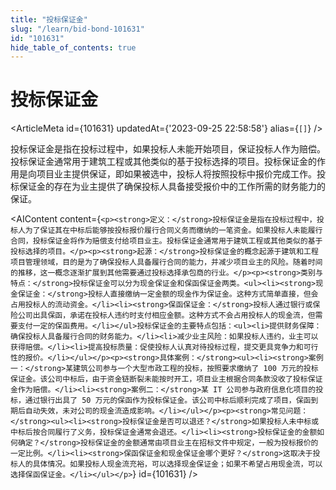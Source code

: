 ```yaml
---
title: "投标保证金"
slug: "/learn/bid-bond-101631"
id: "101631"
hide_table_of_contents: true
---
```



# 投标保证金

<ArticleMeta id={101631} updatedAt={'2023-09-25 22:58:58'} alias={`[]`} />
<div className='border-solid border-b border-t-0 my-4 border-[var(--ifm-color-gray-300)]' />

投标保证金是指在投标过程中，如果投标人未能开始项目，保证投标人作为赔偿。投标保证金通常用于建筑工程或其他类似的基于投标选择的项目。投标保证金的作用是向项目业主提供保证，即如果被选中，投标人将按照投标中报价完成工作。投标保证金的存在为业主提供了确保投标人具备接受报价中的工作所需的财务能力的保证。

<AIContent content={`<p><strong>定义：</strong>投标保证金是指在投标过程中，投标人为了保证其在中标后能够按投标报价履行合同义务而缴纳的一笔资金。如果投标人未能履行合同，投标保证金将作为赔偿支付给项目业主。投标保证金通常用于建筑工程或其他类似的基于投标选择的项目。</p><p><strong>起源：</strong>投标保证金的概念起源于建筑和工程项目管理领域，目的是为了确保投标人具备履行合同的能力，并减少项目业主的风险。随着时间的推移，这一概念逐渐扩展到其他需要通过投标选择承包商的行业。</p><p><strong>类别与特点：</strong>投标保证金可以分为现金保证金和保函保证金两类。<ul><li><strong>现金保证金：</strong>投标人直接缴纳一定金额的现金作为保证金。这种方式简单直接，但会占用投标人的流动资金。</li><li><strong>保函保证金：</strong>投标人通过银行或保险公司出具保函，承诺在投标人违约时支付相应金额。这种方式不会占用投标人的现金流，但需要支付一定的保函费用。</li></ul>投标保证金的主要特点包括：<ul><li>提供财务保障：确保投标人具备履行合同的财务能力。</li><li>减少业主风险：如果投标人违约，业主可以获得赔偿。</li><li>提高投标质量：促使投标人认真对待投标过程，提交更具竞争力和可行性的报价。</li></ul></p><p><strong>具体案例：</strong><ul><li><strong>案例一：</strong>某建筑公司参与一个大型市政工程的投标，按照要求缴纳了 100 万元的投标保证金。该公司中标后，由于资金链断裂未能按时开工，项目业主根据合同条款没收了投标保证金作为赔偿。</li><li><strong>案例二：</strong>某 IT 公司参与政府信息化项目的投标，通过银行出具了 50 万元的保函作为投标保证金。该公司中标后顺利完成了项目，保函到期后自动失效，未对公司的现金流造成影响。</li></ul></p><p><strong>常见问题：</strong><ul><li><strong>投标保证金是否可以退还？</strong>如果投标人未中标或中标后按合同履行了义务，投标保证金通常会退还。</li><li><strong>投标保证金的金额如何确定？</strong>投标保证金的金额通常由项目业主在招标文件中规定，一般为投标报价的一定比例。</li><li><strong>保函保证金和现金保证金哪个更好？</strong>这取决于投标人的具体情况。如果投标人现金流充裕，可以选择现金保证金；如果不希望占用现金流，可以选择保函保证金。</li></ul></p>`} id={101631} />
